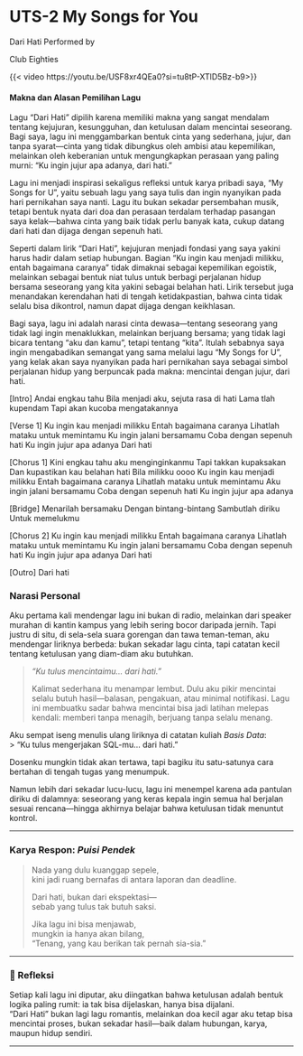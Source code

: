 # UTS-2 My Songs for You

Dari Hati 
Performed by

Club Eighties

{{< video https://youtu.be/USF8xr4QEa0?si=tu8tP-XTlD5Bz-b9>}}


#### Makna dan Alasan Pemilihan Lagu

Lagu “Dari Hati” dipilih karena memiliki makna yang sangat mendalam tentang kejujuran, kesungguhan, dan ketulusan dalam mencintai seseorang. Bagi saya, lagu ini menggambarkan bentuk cinta yang sederhana, jujur, dan tanpa syarat—cinta yang tidak dibungkus oleh ambisi atau kepemilikan, melainkan oleh keberanian untuk mengungkapkan perasaan yang paling murni: “Ku ingin jujur apa adanya, dari hati.”

Lagu ini menjadi inspirasi sekaligus refleksi untuk karya pribadi saya, “My Songs for U”, yaitu sebuah lagu yang saya tulis dan ingin nyanyikan pada hari pernikahan saya nanti. Lagu itu bukan sekadar persembahan musik, tetapi bentuk nyata dari doa dan perasaan terdalam terhadap pasangan saya kelak—bahwa cinta yang baik tidak perlu banyak kata, cukup datang dari hati dan dijaga dengan sepenuh hati.

Seperti dalam lirik “Dari Hati”, kejujuran menjadi fondasi yang saya yakini harus hadir dalam setiap hubungan. Bagian “Ku ingin kau menjadi milikku, entah bagaimana caranya” tidak dimaknai sebagai kepemilikan egoistik, melainkan sebagai bentuk niat tulus untuk berbagi perjalanan hidup bersama seseorang yang kita yakini sebagai belahan hati.
Lirik tersebut juga menandakan kerendahan hati di tengah ketidakpastian, bahwa cinta tidak selalu bisa dikontrol, namun dapat dijaga dengan keikhlasan.

Bagi saya, lagu ini adalah narasi cinta dewasa—tentang seseorang yang tidak lagi ingin menaklukkan, melainkan berjuang bersama; yang tidak lagi bicara tentang “aku dan kamu”, tetapi tentang “kita”. Itulah sebabnya saya ingin mengabadikan semangat yang sama melalui lagu “My Songs for U”, yang kelak akan saya nyanyikan pada hari pernikahan saya sebagai simbol perjalanan hidup yang berpuncak pada makna: mencintai dengan jujur, dari hati.

[Intro]
Andai engkau tahu
Bila menjadi aku, sejuta rasa di hati
Lama tlah kupendam
Tapi akan kucoba mengatakannya

[Verse 1]
Ku ingin kau menjadi milikku
Entah bagaimana caranya
Lihatlah mataku untuk memintamu
Ku ingin jalani bersamamu
Coba dengan sepenuh hati
Ku ingin jujur apa adanya
Dari hati

[Chorus 1]
Kini engkau tahu aku menginginkanmu
Tapi takkan kupaksakan
Dan kupastikan kau belahan hati
Bila milikku oooo
Ku ingin kau menjadi milikku
Entah bagaimana caranya
Lihatlah mataku untuk memintamu
Aku ingin jalani bersamamu
Coba dengan sepenuh hati
Ku ingin jujur apa adanya

[Bridge]
Menarilah bersamaku
Dengan bintang-bintang
Sambutlah diriku
Untuk memelukmu

[Chorus 2]
Ku ingin kau menjadi milikku
Entah bagaimana caranya
Lihatlah mataku untuk memintamu
Ku ingin jalani bersamamu
Coba dengan sepenuh hati
Ku ingin jujur apa adanya
Dari hati

[Outro]
Dari hati


### Narasi Personal  
Aku pertama kali mendengar lagu ini bukan di radio, melainkan dari speaker murahan di kantin kampus yang lebih sering bocor daripada jernih. Tapi justru di situ, di sela-sela suara gorengan dan tawa teman-teman, aku mendengar liriknya berbeda: bukan sekadar lagu cinta, tapi catatan kecil tentang ketulusan yang diam-diam aku butuhkan.

> *“Ku tulus mencintaimu… dari hati.”*  
>
> Kalimat sederhana itu menampar lembut. Dulu aku pikir mencintai selalu butuh hasil—balasan, pengakuan, atau minimal notifikasi. Lagu ini membuatku sadar bahwa mencintai bisa jadi latihan melepas kendali: memberi tanpa menagih, berjuang tanpa selalu menang.

Aku sempat iseng menulis ulang liriknya di catatan kuliah *Basis Data*:  
> “Ku tulus mengerjakan SQL-mu… dari hati.”  

Dosenku mungkin tidak akan tertawa, tapi bagiku itu satu-satunya cara bertahan di tengah tugas yang menumpuk.

Namun lebih dari sekadar lucu-lucu, lagu ini menempel karena ada pantulan diriku di dalamnya: seseorang yang keras kepala ingin semua hal berjalan sesuai rencana—hingga akhirnya belajar bahwa ketulusan tidak menuntut kontrol.

---

### Karya Respon: *Puisi Pendek*
> Nada yang dulu kuanggap sepele,  
> kini jadi ruang bernafas di antara laporan dan deadline.  
>
> Dari hati, bukan dari ekspektasi—  
> sebab yang tulus tak butuh saksi.  
>
> Jika lagu ini bisa menjawab,  
> mungkin ia hanya akan bilang,  
> “Tenang, yang kau berikan tak pernah sia-sia.”

---

### 💭 Refleksi  
Setiap kali lagu ini diputar, aku diingatkan bahwa ketulusan adalah bentuk logika paling rumit: ia tak bisa dijelaskan, hanya bisa dijalani.  
“Dari Hati” bukan lagi lagu romantis, melainkan doa kecil agar aku tetap bisa mencintai proses, bukan sekadar hasil—baik dalam hubungan, karya, maupun hidup sendiri.

---